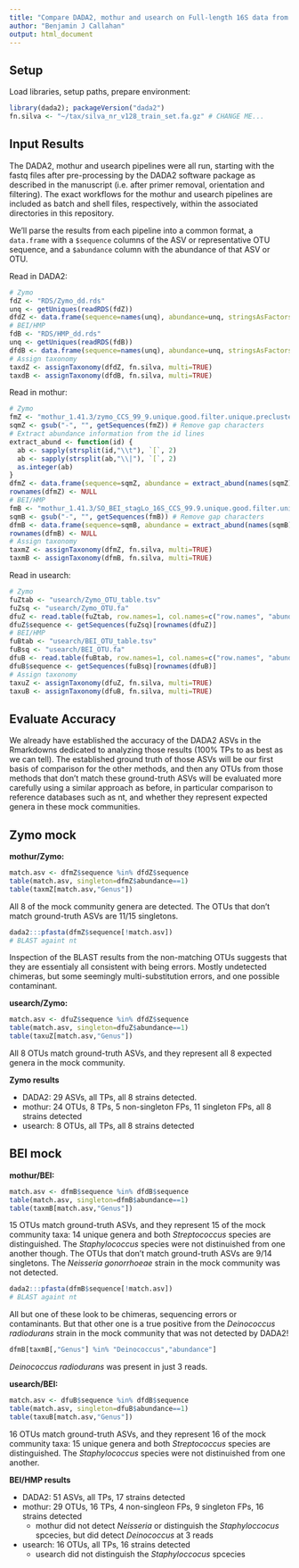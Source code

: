 ```yaml
---
title: "Compare DADA2, mothur and usearch on Full-length 16S data from the Zymo and HMP mocks"
author: "Benjamin J Callahan"
output: html_document
---
```


## Setup

Load libraries, setup paths, prepare environment:
```r
library(dada2); packageVersion("dada2")
fn.silva <- "~/tax/silva_nr_v128_train_set.fa.gz" # CHANGE ME...
```

## Input Results
The DADA2, mothur and usearch pipelines were all run, starting with the fastq files after pre-processing by the DADA2 software package as described in the manuscript (i.e. after primer removal, orientation and filtering). The exact workflows for the mothur and usearch pipelines are included as batch and shell files, respectively, within the associated directories in this repository.

We'll parse the results from each pipeline into a common format, a `data.frame` with a `$sequence` columns of the ASV or representative OTU sequence, and a `$abundance` column with the abundance of that ASV or OTU.

Read in DADA2:
```r
# Zymo
fdZ <- "RDS/Zymo_dd.rds"
unq <- getUniques(readRDS(fdZ))
dfdZ <- data.frame(sequence=names(unq), abundance=unq, stringsAsFactors=FALSE)
# BEI/HMP
fdB <- "RDS/HMP_dd.rds"
unq <- getUniques(readRDS(fdB))
dfdB <- data.frame(sequence=names(unq), abundance=unq, stringsAsFactors=FALSE)
# Assign taxonomy
taxdZ <- assignTaxonomy(dfdZ, fn.silva, multi=TRUE)
taxdB <- assignTaxonomy(dfdB, fn.silva, multi=TRUE)
```

Read in mothur:
```r
# Zymo
fmZ <- "mothur_1.41.3/zymo_CCS_99_9.unique.good.filter.unique.precluster.pick.opti_mcc.0.03.rep.fasta"
sqmZ <- gsub("-", "", getSequences(fmZ)) # Remove gap characters
# Extract abundance information from the id lines
extract_abund <- function(id) {
  ab <- sapply(strsplit(id,"\\t"), `[`, 2)
  ab <- sapply(strsplit(ab,"\\|"), `[`, 2)
  as.integer(ab)
}
dfmZ <- data.frame(sequence=sqmZ, abundance = extract_abund(names(sqmZ)), stringsAsFactors=FALSE)
rownames(dfmZ) <- NULL
# BEI/HMP
fmB <- "mothur_1.41.3/SO_BEI_stagLo_16S_CCS_99.9.unique.good.filter.unique.precluster.pick.opti_mcc.0.03.rep.fasta"
sqmB <- gsub("-", "", getSequences(fmB)) # Remove gap characters
dfmB <- data.frame(sequence=sqmB, abundance = extract_abund(names(sqmB)), stringsAsFactors=FALSE)
rownames(dfmB) <- NULL
# Assign taxonomy
taxmZ <- assignTaxonomy(dfmZ, fn.silva, multi=TRUE)
taxmB <- assignTaxonomy(dfmB, fn.silva, multi=TRUE)
```

Read in usearch:
```r
# Zymo
fuZtab <- "usearch/Zymo_OTU_table.tsv"
fuZsq <- "usearch/Zymo_OTU.fa"
dfuZ <- read.table(fuZtab, row.names=1, col.names=c("row.names", "abundance"), stringsAsFactors=FALSE)
dfuZ$sequence <- getSequences(fuZsq)[rownames(dfuZ)]
# BEI/HMP
fuBtab <- "usearch/BEI_OTU_table.tsv"
fuBsq <- "usearch/BEI_OTU.fa"
dfuB <- read.table(fuBtab, row.names=1, col.names=c("row.names", "abundance"), stringsAsFactors=FALSE)
dfuB$sequence <- getSequences(fuBsq)[rownames(dfuB)]
# Assign taxonomy
taxuZ <- assignTaxonomy(dfuZ, fn.silva, multi=TRUE)
taxuB <- assignTaxonomy(dfuB, fn.silva, multi=TRUE)
```

## Evaluate Accuracy
We already have established the accuracy of the DADA2 ASVs in the Rmarkdowns dedicated to analyzing those results (100% TPs to as best as we can tell). The established ground truth of those ASVs will be our first basis of comparison for the other methods, and then any OTUs from those methods that don't match these ground-truth ASVs will be evaluated more carefully using a similar approach as before, in particular comparison to reference databases such as nt, and whether they represent expected genera in these mock communities.

## Zymo mock

**mothur/Zymo:**
```r
match.asv <- dfmZ$sequence %in% dfdZ$sequence
table(match.asv, singleton=dfmZ$abundance==1)
table(taxmZ[match.asv,"Genus"])
```

All 8 of the mock community genera are detected. The OTUs that don't match ground-truth ASVs are 11/15 singletons.

```r
dada2:::pfasta(dfmZ$sequence[!match.asv])
# BLAST againt nt
```

Inspection of the BLAST results from the non-matching OTUs suggests that they are essentialy all consistent with being errors. Mostly undetected chimeras, but some seemingly multi-substitution errors, and one possible contaminant.

**usearch/Zymo:**
```r
match.asv <- dfuZ$sequence %in% dfdZ$sequence
table(match.asv, singleton=dfuZ$abundance==1)
table(taxuZ[match.asv,"Genus"])
```

All 8 OTUs match ground-truth ASVs, and they represent all 8 expected genera in the mock community.

**Zymo results**

* DADA2: 29 ASVs, all TPs, all 8 strains detected.
* mothur: 24 OTUs, 8 TPs, 5 non-singleton FPs, 11 singleton FPs, all 8 strains detected
* usearch: 8 OTUs, all TPs, all 8 strains detected

## BEI mock

**mothur/BEI:**
```r
match.asv <- dfmB$sequence %in% dfdB$sequence
table(match.asv, singleton=dfmB$abundance==1)
table(taxmB[match.asv,"Genus"])
```

15 OTUs match ground-truth ASVs, and they represent 15 of the mock community taxa: 14 unique genera and both *Streptococcus* species are distinguished. The *Staphylococcus* species were not distinuished from one another though. The OTUs that don't match ground-truth ASVs are 9/14 singletons. The *Neisseria gonorrhoeae* strain in the mock community was not detected.

```r
dada2:::pfasta(dfmB$sequence[!match.asv])
# BLAST againt nt
```

All but one of these look to be chimeras, sequencing errors or contaminants. But that other one is a true positive from the *Deinococcus radiodurans* strain in the mock community that was not detected by DADA2!

```r
dfmB[taxmB[,"Genus"] %in% "Deinococcus","abundance"]
```

*Deinococcus radiodurans* was present in just 3 reads.

**usearch/BEI:**
```r
match.asv <- dfuB$sequence %in% dfdB$sequence
table(match.asv, singleton=dfuB$abundance==1)
table(taxuB[match.asv,"Genus"])
```

16 OTUs match ground-truth ASVs, and they represent 16 of the mock community taxa: 15 unique genera and both *Streptococcus* species are distinguished. The *Staphylococcus* species were not distinuished from one another.

**BEI/HMP results**

* DADA2: 51 ASVs, all TPs, 17 strains detected
* mothur: 29 OTUs, 16 TPs, 4 non-singleon FPs, 9 singleton FPs, 16 strains detected
    + mothur did not detect *Neisseria* or distinguish the *Staphyloccocus* spcecies, but did detect *Deinococcus* at 3 reads
* usearch: 16 OTUs, all TPs, 16 strains detected
    + usearch did not distinguish the *Staphyloccocus* spcecies
